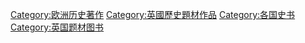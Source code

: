 {{Catnav|頁面分類|各種主題的頁面分類|按國家分類|各國歷史|英国历史}}
{{Catnav|頁面分類|历史|歷史學|史书}}
{{Catnav|頁面分類|历史|各國歷史|英国历史}}
{{Catnav|頁面分類|历史|各區域的歷史|欧洲历史|英国历史}}
{{Catnav|頁面分類|人类社会|社会科学|社会科学著作|史书}}
{{Catnav|頁面分類|人文學科|歷史學|史书}}

[[Category:欧洲历史著作|Category:欧洲历史著作]]
[[Category:英國歷史題材作品|Category:英國歷史題材作品]]
[[Category:各国史书|Category:各国史书]]
[[Category:英国题材图书|Category:英国题材图书]]